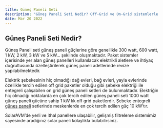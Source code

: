 ```yaml
---
title: Güneş Paneli Seti
description: "Güneş Paneli Seti Nedir? Off-Grid ve On-Grid sistemlerle ilgili merak ettikleriniz"
date: Mar 20 2022
---
```


## Güneş Paneli Seti Nedir? 
Güneş Paneli seti güneş paneli güçlerine göre genellikle 300 watt, 600 watt, 1 kW, 2 kW, 3 kW ve 5 kW... şeklinde oluşmaktadır. Paket sistemler içerisinde yer alan güneş panelleri kullanılacak elektrikli aletlere ve ihtiyaç doğrultusunda özelleştirilerek güneş paneli adetlerinde revize yapılabilmektedir. 

Elektrik şebekesinin hiç olmadığı dağ evleri, bağ evleri, yayla evlerinde özellikle tercih edilen off grid paketler olduğu gibi şebeke elektriği ile entegreli çalışabilen on grid güneş paneli setleri de bulunmaktadır. Elektriğin hiç olmadığı noktalarda en çok tercih edilen güneş paneli seti 1000 watt güneş paneli gücüne sahip 1 kW lık off grid paketlerdir. Şebeke entegreli [güneş paneli](https://solaravm.com/solar-gunes-paneli) setlerinde meskenlerde en çok tercih edilen güç 10 kW’tır.

SolarAVM’de yerli ve ithal panellere ulaşabilir, gelişmiş filtreleme sistemimiz sayesinde aradığınız solar paneli kolaylıkla bulabilirsiniz.
